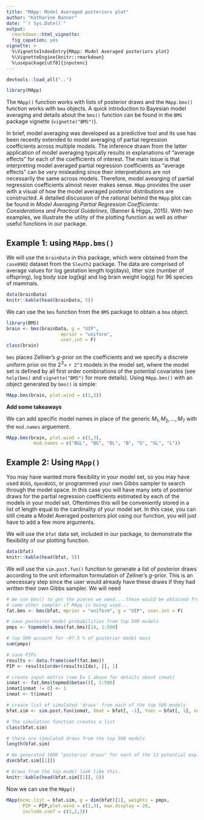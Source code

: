 ```yaml
---
title: "MApp: Model Averaged posteriors plot"
author: "Katharine Banner"
date: "`r Sys.Date()`"
output: 
  rmarkdown::html_vignette:
  fig_capation: yes
vignette: >
  %\VignetteIndexEntry{MApp: Model Averaged posteriors plot}
  %\VignetteEngine{knitr::rmarkdown}
  %\usepackage[utf8]{inputenc}
---
```


```r
devtools::load_all("..")
```

```r
library(MApp)
```

The `MApp()` function works with lists of posterior draws and the `MApp.bms()` function works with `bma` objects. A quick introduction to Bayesian model averaging and details about the `bms()` function can be found in the `BMS` package vignette (`vignette("BMS")`). 

In brief, model averaging was developed as a predictive tool and its use has been recently extended to model averaging of partial regression coefficients across multiple models. The inference drawn from the latter application of model averaging typically results in explanations of "average effects" for each of the coefficients of interest. The main issue is that interpreting model averaged partial regression coefficients as "average effects" can be very misleading since their interpretations are not necessarily the same across models. Therefore, model avearging of partial regression coefficients almost never makes sense. `MApp` provides the user with a visual of how the model averaged posterior distributions are constructed. A detailed discussion of the rational behind the `MApp` plot can be found in _Model Averaging Partial Regression Coefficients: Considerations and Practical Guidelines_, (Banner & Higgs, 2015). With two examples, we illustrate the utility of the plotting function as well as other useful functions in our package. 

## Example 1: using `MApp.bms()`

We will use the `brainData` in this package, which were obtained from the `case0902` dataset from the `Sleuth2` package. The data are comprised of average values for log gestation length log(days), litter size (number of offspring), log body size log(kg) and log brain weight log(g) for 96 species of mammals. 

```r
data(brainData)
knitr::kable(head(brainData, 5))
```

We can use the `bms` function from the `BMS` package to obtain a `bma` object. 

```r
library(BMS)
brain <- bms(brainData, g = "UIP", 
                    mprior = "uniform", 
                    user.int = F)
class(brain)
```

`bms` places Zellner's $g$-prior on the coefficients and we specify a discrete uniform prior on the  $2^3=$ `r 2^3` models in the model set, where the model set is defined by all first order combinations of the potential covariates (see `help(bms)` and `vignette("BMS")` for more details). Using `MApp.bms()` with an object generated by `bms()` is simple: 

```r
MApp.bms(brain, plot.wind = c(1,3))
```

__Add some takeaways__ 

We can add specific model names in place of the generic $M_1, M_2,..., M_7$ with the `mod.names` arguement. 

```r
MApp.bms(brain, plot.wind = c(1,3), 
          mod.names = c("BGL", "BG", "BL", "B", "G", "GL", "L"))
```


## Example 2: Using `MApp()`

You may have wanted more flexibility in your model set, so you may have used `BUGS`, `OpenBUGS`, or programmed your own Gibbs sampler to search through the model space. In this case you will have many sets of posterior draws for the partial regression coefficients estimated by each of the models in your model set. Oftentimes this will be conveniently stored in a list of length equal to the cardinality of your model set. In this case, you can still create a Model Averaged posteriors plot using our function, you will just have to add a few more arguments. 

We will use the `bfat` data set, included in our package, to demonstrate the flexibility of our plotting function. 

```r
data(bfat)
knitr::kable(head(bfat, 5))
```


We will use the `sim.post.fun()` function to generate a list of posterior draws according to the unit informaiton formulation of Zellner's $g$-prior. This is an unecessary step since the user would already have these draws if they had written their own Gibbs sampler. We will need

```r
# We use bms() to get the pieces we need....these would be obtained from 
# some other sampler if MApp is being used...
fat.bms <- bms(bfat, mprior = "uniform", g = "UIP", user.int = F)

# save posteiror model probabilities from top 500 models
pmps <- topmodels.bma(fat.bms)[14, 1:500]

# top 500 account for ~97.5 % of posterior model mass
sum(pmps)

# save PIPs
results <- data.frame(coef(fat.bms))
PIP <- results[order(results$Idx), ][, 1]

# create input matrix (see Ex 1 above for details about inmat)
inmat <- fat.bms$topmod$betas()[, 1:500]
inmat[inmat != 0] <- 1
inmat <- t(inmat)

# create list of simulated 'draws' from each of the top 500 models 
bfat.sim <- sim.post.fun(inmat, Xmat = bfat[, -1], Yvec = bfat[, 1], num.sims = 1000)

# The simulation function creates a list
class(bfat.sim)

# there are simulated draws from the top 500 models
length(bfat.sim)

# We generated 1000 "posterior draws" for each of the 13 potential explanatory variables
dim(bfat.sim[[1]])

# Draws from the top model look like this.
knitr::kable(head(bfat.sim[[1]], 5))
```

Now we can use the `MApp()`

```r
MApp(mcmc.list = bfat.sim, g = dim(bfat)[1], weights = pmps,
      PIP = PIP,plot.wind = c(1,3), max.display = 20, 
      include.coef = c(1,2,3))
```
<!--
Vignettes are long form documentation commonly included in packages. Because they are part of the distribution of the package, they need to be as compact as possible. The `html_vignette` output type provides a custom style sheet (and tweaks some options) to ensure that the resulting html is as small as possible. The `html_vignette` format:

- Never uses retina figures
- Has a smaller default figure size
- Uses a custom CSS stylesheet instead of the default Twitter Bootstrap style

## Vignette Info

Note the various macros within the `vignette` section of the metadata block above. These are required in order to instruct R how to build the vignette. Note that you should change the `title` field and the `\VignetteIndexEntry` to match the title of your vignette.

## Styles

The `html_vignette` template includes a basic CSS theme. To override this theme you can specify your own CSS in the document metadata as follows:

    output: 
      rmarkdown::html_vignette:
        css: mystyles.css

## Figures

The figure sizes have been customised so that you can easily put two images side-by-side. 

```r
plot(1:10)
plot(10:1)
```

You can enable figure captions by `fig_caption: yes` in YAML:

    output:
      rmarkdown::html_vignette:
        fig_caption: yes

Then you can use the chunk option `fig.cap = "Your figure caption."` in **knitr**.

## More Examples

You can write math expressions, e.g. $Y = X\beta + \epsilon$, footnotes^[A footnote here.], and tables, e.g. using `knitr::kable()`.

```r
knitr::kable(head(mtcars, 10))
```

Also a quote using `>`:

> "He who gives up [code] safety for [code] speed deserves neither."
([via](https://twitter.com/hadleywickham/status/504368538874703872))

-->
